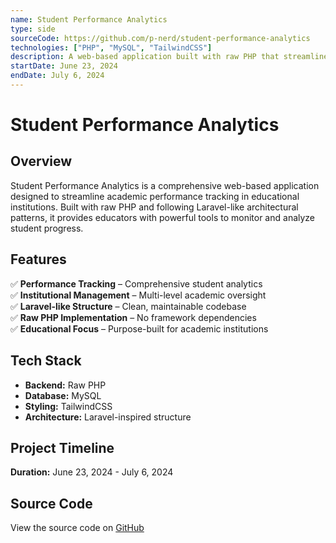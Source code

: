```yaml
---
name: Student Performance Analytics
type: side
sourceCode: https://github.com/p-nerd/student-performance-analytics
technologies: ["PHP", "MySQL", "TailwindCSS"]
description: A web-based application built with raw PHP that streamlines academic performance tracking in educational institutions. Laravel-like code structure for maintainability.
startDate: June 23, 2024
endDate: July 6, 2024
---
```


# **Student Performance Analytics**

## **Overview**

Student Performance Analytics is a comprehensive web-based application designed to streamline academic performance tracking in educational institutions. Built with raw PHP and following Laravel-like architectural patterns, it provides educators with powerful tools to monitor and analyze student progress.

## **Features**

✅ **Performance Tracking** – Comprehensive student analytics  
✅ **Institutional Management** – Multi-level academic oversight  
✅ **Laravel-like Structure** – Clean, maintainable codebase  
✅ **Raw PHP Implementation** – No framework dependencies  
✅ **Educational Focus** – Purpose-built for academic institutions

## **Tech Stack**

- **Backend:** Raw PHP
- **Database:** MySQL
- **Styling:** TailwindCSS
- **Architecture:** Laravel-inspired structure

## **Project Timeline**

**Duration:** June 23, 2024 - July 6, 2024

## **Source Code**

View the source code on [GitHub](https://github.com/p-nerd/student-performance-analytics)